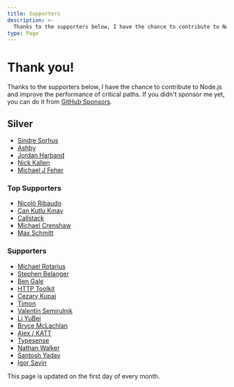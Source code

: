 ```yaml
---
title: Supporters
description: >-
  Thanks to the supporters below, I have the chance to contribute to Node.js and improve the performance of critical paths.
type: Page
---
```


# Thank you!

Thanks to the supporters below, I have the chance to contribute to Node.js and
improve the performance of critical paths. If you didn't sponsor me yet, you can
do it from [GitHub Sponsors](https://github.com/sponsors/anonrig).

## Silver

- [Sindre Sorhus](https://github.com/sindresorhus)
- [Ashby](https://github.com/ashbyhq)
- [Jordan Harband](https://github.com/ljharb)
- [Nick Kallen](https://github.com/nkallen)
- [Michael J Feher](https://github.com/PhearZero)

### Top Supporters

- [Nicolò Ribaudo](https://github.com/nicolo-ribaudo)
- [Can Kutlu Kınay](https://github.com/cakuki)
- [Callstack](https://github.com/callstack)
- [Michael Crenshaw](https://github.com/crenshaw-dev)
- [Max Schmitt](https://github.com/mxschmitt)

### Supporters

- [Michael Rotarius](https://github.com/Mirobit)
- [Stephen Belanger](https://github.com/Qard)
- [Ben Gale](https://github.com/BenGale)
- [HTTP Toolkit](https://github.com/httptoolkit)
- [Cezary Kupaj](https://github.com/zenshixd)
- [Timon](https://github.com/tgrassl)
- [Valentin Semirulnik](https://github.com/7rulnik)
- [Li YuBei](https://github.com/leeight)
- [Bryce McLachlan](https://github.com/brycemcl)
- [Alex / KATT](https://github.com/KATT)
- [Typesense](https://github.com/typesense)
- [Nathan Walker](https://github.com/NathanWalker)
- [Santosh Yadav](https://github.com/santoshyadavdev)
- [Igor Savin](https://github.com/kibertoad)

This page is updated on the first day of every month.
